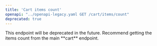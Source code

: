 ```yaml
---
title: 'Cart items count'
openapi: "../openapi-legacy.yaml GET /cart/items/count"
deprecated: true
---
```


<Warning>
    This endpoint will be deprecated in the future. Recommend getting the items count from the main **cart** endpoint.
</Warning>
